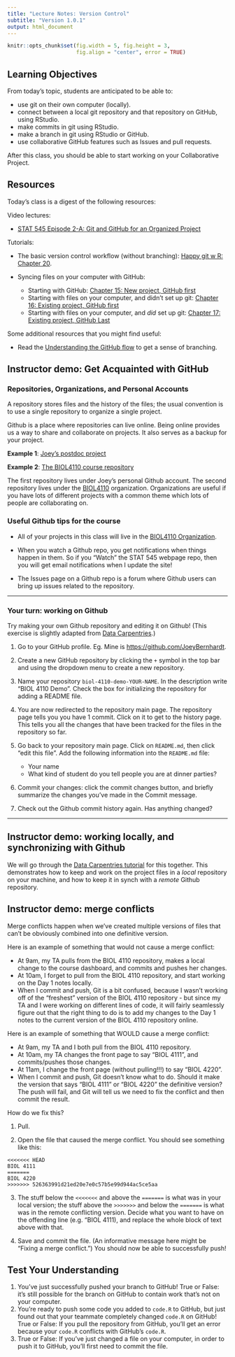 ```yaml
---
title: "Lecture Notes: Version Control"
subtitle: "Version 1.0.1"
output: html_document
---
```


```r
knitr::opts_chunk$set(fig.width = 5, fig.height = 3, 
                      fig.align = "center", error = TRUE)
```

## Learning Objectives

From today's topic, students are anticipated to be able to:

-   use git on their own computer (locally).
-   connect between a local git repository and that repository on GitHub, using RStudio.
-   make commits in git using RStudio.
-   make a branch in git using RStudio or GitHub.
-   use collaborative GitHub features such as Issues and pull requests.

After this class, you should be able to start working on your Collaborative Project.

## Resources

Today's class is a digest of the following resources:

Video lectures:

-   [STAT 545 Episode 2-A: Git and GitHub for an Organized Project](https://youtu.be/l2ftm-YwJs8)

Tutorials:

-   The basic version control workflow (without branching): [Happy git w R: Chapter 20](https://happygitwithr.com/git-basics.html).

-   Syncing files on your computer with GitHub:

    -   Starting with GitHub: [Chapter 15: New project, GitHub first](https://happygitwithr.com/new-github-first.html)
    -   Starting with files on your computer, and didn't set up git: [Chapter 16: Existing project, GitHub first](https://happygitwithr.com/existing-github-first.html)
    -   Starting with files on your computer, and *did* set up git: [Chapter 17: Existing project, GitHub Last](https://happygitwithr.com/existing-github-last.html)

Some additional resources that you might find useful:

-   Read the [Understanding the GitHub flow](https://guides.github.com/introduction/flow/) to get a sense of branching.

<!-- ## Version control: what is it, and why should you care?  -->

<!-- Version control software systematically records changes to a set of files over time, and allows us to summon and compare any version of these files that was recorded on demand.  -->

<!-- Version control is super useful for code, because we frequently draft code that doesn't work. It's nice to be able to save what works before you start making changes - then if you really get lost, you can revert back to a working version of your code.  -->

<!-- It's also great for collaboration, because the software can also track *who* made changes to the set of files, *what* changes were made, and *why*! This is much nicer than emailing files back and forth. Version control software also comes with handy "merge" functionalities to help you resolve the headache that is multiple people making changes to the projectfiles at the same time.  -->

## Instructor demo: Get Acquainted with GitHub

### Repositories, Organizations, and Personal Accounts

A repository stores files and the history of the files; the usual convention is to use a single repository to organize a single project. 

Github is a place where repositories can live online. Being online provides us a way to share and collaborate on projects. It also serves as a backup for your project. 

**Example 1**: [Joey's postdoc project](https://github.com/JoeyBernhardt/chlamee-r-star)

**Example 2**: [The BIOL4110 course repository](https://github.com/BIOL4110/BIOL4110-course-website)

 The first repository lives under Joey's personal Github account. The second repository  lives under the [BIOL4110](https://github.com/BIOL4110) organization. Organizations are useful if you have lots of different projects with a common theme which lots of people are collaborating on.

### Useful Github tips for the course

-  All of your projects in this class will live in the [BIOL4110 Organization](https://github.com/BIOL4110).

- When you watch a Github repo, you get notifications when things happen in them. So if you "Watch" the STAT 545 webpage repo, then you will get email notifications when I update the site! 

- The Issues page on a Github repo is a forum where Github users can bring up issues related to the repository.  

--- 

### Your turn: working on Github

Try making your own Github repository and editing it on Github! (This exercise is slightly adapted from [Data Carpentries](https://datacarpentry.org/rr-version-control/02-git-in-github/index.html).)

1. Go to your GitHub profile. Eg. Mine is [https://github.com/JoeyBernhardt](https://github.com/JoeyBernhardt). 

1. Create a new GitHub repository by clicking the `+` symbol in the top bar and using the dropdown menu to create a new repository. 

1. Name your repository `biol-4110-demo-YOUR-NAME`. In the description write "BIOL 4110 Demo".  Check the box for initializing the repository for adding a README file. 

1. You are now redirected to the repository main page. The repository page tells you you have 1 commit. Click on it to get to the history page. This tells you all the changes that have been tracked for the files in the repository so far. 

1. Go back to your repository main page. Click on `README.md`, then click "edit this file". Add the following information into the `README.md` file: 
      - Your name 
      - What kind of student do you tell people you are at dinner parties? 

1. Commit your changes: click the commit changes button, and briefly summarize the changes you've made in the Commit message. 

1. Check out the Github commit history again. Has anything changed?

---

## Instructor demo: working locally, and synchronizing with Github

We will go through the [Data Carpentries tutorial](https://datacarpentry.org/rr-version-control/03-git-in-rstudio/) for this together. This demonstrates how to keep and work on the project files in a *local* repository on your machine, and how to keep it in synch with a *remote* Github repository. 

## Instructor demo: merge conflicts

Merge conflicts happen when we've created multiple versions of files that can't be obviously combined into one definitive version. 

Here is an example of something that would not cause a merge conflict: 

- At 9am, my TA pulls from the BIOL 4110 repository, makes a local change to the course dashboard, and commits and pushes her changes. 
- At 10am, I forget to pull from the BIOL 4110 repository, and start working on the Day 1 notes locally. 
- When I commit and push, Git is a bit confused, because I wasn't working off of the "freshest" version of the BIOL 4110 repository - but since my TA and I were working on different lines of code, it will fairly seamlessly figure out that the right thing to do is to add my changes to the Day 1 notes to the current version of the BIOL 4110 repository online. 

Here is an example of something that WOULD cause a merge conflict: 

- At 9am, my TA and I both pull from the BIOL 4110 repository. 
- At 10am, my TA  changes the front page to say "BIOL 4111", and commits/pushes those changes. 
- At 11am, I change the front page (without pulling!!!) to say "BIOL 4220".
- When I commit and push, Git doesn't know what to do. Should it make the version that says "BIOL 4111" or "BIOL 4220" the definitive version? The push will fail, and Git will tell us we need to fix the conflict and then commit the result. 

How do we fix this? 

1. Pull. 

1. Open the file that caused the merge conflict. You should see something like this: 

```
<<<<<<< HEAD
BIOL 4111
=======
BIOL 4220
>>>>>>> 526363991d21ed20e7e0c57b5e99d944ac5ce5aa
```

3. The stuff below the `<<<<<<<` and above the `=======` is what was in your local version; the stuff above the `>>>>>>>` and below the `=======` is what was in the remote conflicting version. Decide what you want to have on the offending line (e.g. "BIOL 4111), and replace the whole block of text above with that. 

4. Save and commit the file. (An informative message here might be "Fixing a merge conflict.") You should now be able to successfully push! 

## Test Your Understanding

1.  You've just successfully pushed your branch to GitHub! True or False: it's still possible for the branch on GitHub to contain work that's not on your computer.
2.  You're ready to push some code you added to `code.R` to GitHub, but just found out that your teammate completely changed `code.R` on GitHub! True or False: If you pull the repository from GitHub, you'll get an error because your `code.R` conflicts with GitHub's `code.R`.
3.  True or False: If you've just changed a file on your computer, in order to push it to GitHub, you'll first need to commit the file.


